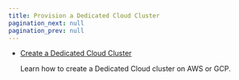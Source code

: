 ```yaml
---
title: Provision a Dedicated Cloud Cluster
pagination_next: null
pagination_prev: null
---
```


<head>
    <meta name="title" content="Provision a Dedicated Cluster"/>
    <meta name="description" content="Provision a Dedicated cluster."/>
    <link rel="canonical" href="https://docs.redpanda.com/docs/deploy/deployment-option/cloud/provision-a-dedicated-cluster/" />
</head>

  - [Create a Dedicated Cloud Cluster](../create-dedicated-cloud-cluster-aws)
  
    Learn how to create a Dedicated Cloud cluster on AWS or GCP.
